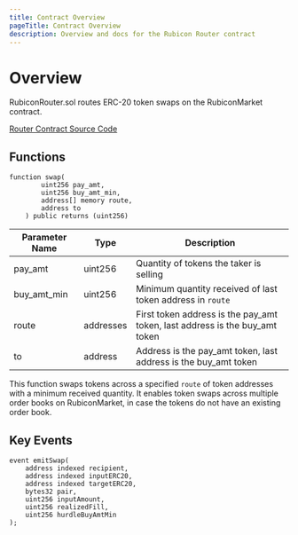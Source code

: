 ```yaml
---
title: Contract Overview
pageTitle: Contract Overview
description: Overview and docs for the Rubicon Router contract
---
```


# Overview

RubiconRouter.sol routes ERC-20 token swaps on the RubiconMarket contract.

[Router Contract Source Code](https://github.com/RubiconDeFi/rubi-protocol-v2/blob/master/contracts/utilities/RubiconRouter.sol)

## Functions

```
function swap(
        uint256 pay_amt,
        uint256 buy_amt_min,
        address[] memory route,
        address to
    ) public returns (uint256)
```

| Parameter Name  | Type    | Description                             |
| --------------- | ------- | --------------------------------------- |
| pay_amt         | uint256 | Quantity of tokens the taker is selling |
| buy_amt_min     | uint256 | Minimum quantity received of last token address in `route` |
| route           | addresses | First token address is the pay_amt token, last address is the buy_amt token |
| to              | address | Address is the pay_amt token, last address is the buy_amt token |

This function swaps tokens across a specified `route` of token addresses with a minimum received quantity. It enables token swaps across multiple order books on RubiconMarket, in case the tokens do not have an existing order book.

## Key Events

    event emitSwap(
        address indexed recipient,
        address indexed inputERC20,
        address indexed targetERC20,
        bytes32 pair,
        uint256 inputAmount,
        uint256 realizedFill,
        uint256 hurdleBuyAmtMin
    );